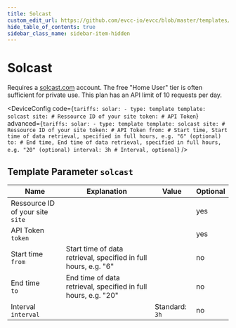 ```yaml
---
title: Solcast
custom_edit_url: https://github.com/evcc-io/evcc/blob/master/templates/definition/tariff/solcast.yaml
hide_table_of_contents: true
sidebar_class_name: sidebar-item-hidden
---
```



# Solcast

<div className="device-detail-container">
  <div className="device-detail-content">
    <DeviceFeatures features="Global" />

Requires a [solcast.com](https://solcast.com/free-rooftop-solar-forecasting) account. The free "Home User" tier is often sufficient for private use. This plan has an API limit of 10 requests per day.


<DeviceConfig code={`tariffs:
    solar:
      - type: template
        template: solcast
        site: # Ressource ID of your site
        token: # API Token`} advanced={`tariffs:
    solar:
      - type: template
        template: solcast
        site: # Ressource ID of your site
        token: # API Token
        from: # Start time, Start time of data retrieval, specified in full hours, e.g. "6" (optional)
        to: # End time, End time of data retrieval, specified in full hours, e.g. "20" (optional)
        interval: 3h # Interval, optional`} />
  </div>
  <div className="device-detail-icon">
    <evcc-icon
      type="tariff"
      name="solcast"
      size="400px"
      alt="Solcast"
      className="device-detail-icon-img"
    ></evcc-icon>
  </div>
</div>

## Template Parameter `solcast`

| Name | Explanation | Value | Optional |
|-----------|-------------|-------|----------|
| Ressource ID of your site<br/>`site` |  |  | yes |
| API Token<br/>`token` |  |  | yes |
| Start time<br/>`from` | Start time of data retrieval, specified in full hours, e.g. "6" |  | no |
| End time<br/>`to` | End time of data retrieval, specified in full hours, e.g. "20" |  | no |
| Interval<br/>`interval` |  | Standard: `3h` | no |

